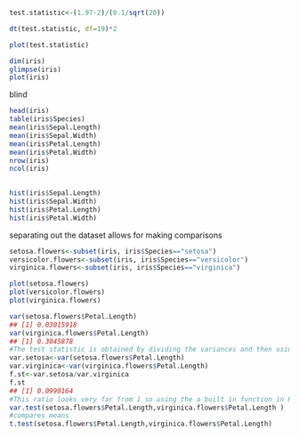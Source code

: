 
```r

test.statistic<-(1.97-2)/(0.1/sqrt(20))

dt(test.statistic, df=19)*2

plot(test.statistic)


```

```r

dim(iris)
glimpse(iris)
plot(iris)

```
blind



```r

head(iris)
table(iris$Species)
mean(iris$Sepal.Length)
mean(iris$Sepal.Width)
mean(iris$Petal.Length)
mean(iris$Petal.Width)
nrow(iris)
ncol(iris)
     


```

```r

hist(iris$Sepal.Length)
hist(iris$Sepal.Width)
hist(iris$Petal.Length)
hist(iris$Petal.Width)

```
separating out the dataset allows for making comparisons
```r
setosa.flowers<-subset(iris, iris$Species=="setosa")
versicolor.flowers<-subset(iris, iris$Species=="versicolor")
virginica.flowers<-subset(iris, iris$Species=="virginica")

plot(setosa.flowers)
plot(versicolor.flowers)
plot(virginica.flowers)

```

```r

var(setosa.flowers$Petal.Length)
## [1] 0.03015918
var(virginica.flowers$Petal.Length)
## [1] 0.3045878
#The test statistic is obtained by dividing the variances and then using the F - distribution
var.setosa<-var(setosa.flowers$Petal.Length)
var.virginica<-var(virginica.flowers$Petal.Length)
f.st<-var.setosa/var.virginica
f.st
## [1] 0.0990164
#This ratio looks very far from 1 so using the a built in function in R to perform the variance test
var.test(setosa.flowers$Petal.Length,virginica.flowers$Petal.Length )
#compares means
t.test(setosa.flowers$Petal.Length,virginica.flowers$Petal.Length)



```
